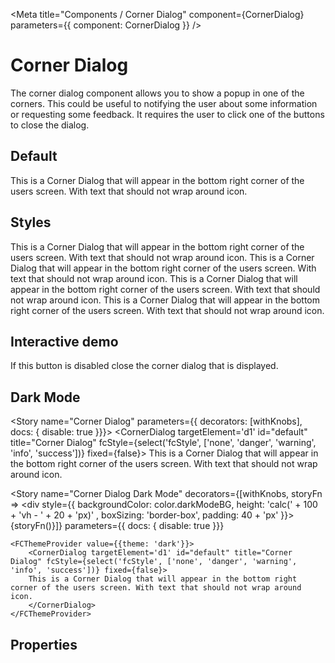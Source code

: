 
<Meta title="Components / Corner Dialog" component={CornerDialog}  parameters={{ component: CornerDialog }} />

# Corner Dialog

The corner dialog component allows you to show a popup in one of the corners. This could be useful to notifying the user about some information or requesting some feedback.  It requires the user to click one of the buttons to close the dialog.

## Default
<Canvas>
    <CornerDialog targetElement='d1' id="default" title="Corner Dialog" fixed={false}>
        This is a Corner Dialog that will appear in the bottom right corner of the users screen. With text that should not wrap around icon.
    </CornerDialog>
</Canvas>

## Styles
<Canvas>
    <CornerDialog id="danger" fcStyle="danger" icon="no-entry-circle" title="Corner Dialog" fixed={false}>
        This is a Corner Dialog that will appear in the bottom right corner of the users screen. With text that should not wrap around icon.
    </CornerDialog>
        <CornerDialog id="warning" fcStyle="warning" icon="exclamation-circle" title="Corner Dialog" fixed={false}>
        This is a Corner Dialog that will appear in the bottom right corner of the users screen. With text that should not wrap around icon.
    </CornerDialog>
         <CornerDialog id="info" fcStyle="info" icon="question-circle" title="Corner Dialog" fixed={false}>
        This is a Corner Dialog that will appear in the bottom right corner of the users screen. With text that should not wrap around icon.
    </CornerDialog>
        <CornerDialog id="success" fcStyle="success" icon="check-circle" title="Corner Dialog" fixed={false}>
        This is a Corner Dialog that will appear in the bottom right corner of the users screen. With text that should not wrap around icon.
    </CornerDialog>
</Canvas>

## Interactive demo

If this button is disabled close the corner dialog that is displayed.
<CornerDialogDemo />

## Dark Mode

<CornerDialogDark />


<Story name="Corner Dialog" parameters={{ decorators: [withKnobs],  docs: { disable: true  }}}>
    <CornerDialog targetElement='d1' id="default" title="Corner Dialog" fcStyle={select('fcStyle', ['none', 'danger', 'warning', 'info', 'success'])} fixed={false}>
    This is a Corner Dialog that will appear in the bottom right corner of the users screen. With text that should not wrap around icon.
    </CornerDialog>
</Story>


<Story name="Corner Dialog Dark Mode"
decorators={[withKnobs, storyFn => <div style={{ backgroundColor: color.darkModeBG, height: 'calc(' + 100 + 'vh - ' + 20 + 'px)' , boxSizing: 'border-box', padding: 40 + 'px' }}>{storyFn()}</div>]}
parameters={{ docs: { disable: true  }}}
>
    <FCThemeProvider value={{theme: 'dark'}}>
        <CornerDialog targetElement='d1' id="default" title="Corner Dialog" fcStyle={select('fcStyle', ['none', 'danger', 'warning', 'info', 'success'])} fixed={false}>
        This is a Corner Dialog that will appear in the bottom right corner of the users screen. With text that should not wrap around icon.
        </CornerDialog>
    </FCThemeProvider>
</Story>

## Properties

<ArgsTable for={CornerDialog} story="Corner Dialog" />